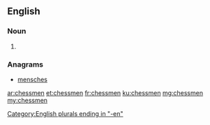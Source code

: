 ==English==

===Noun===
{{head|en}}

# {{plural of|chessman}}

===Anagrams===
* [[mensches#English|mensches]]

[[Category:English plurals ending in "-en"]]

[[ar:chessmen]]
[[et:chessmen]]
[[fr:chessmen]]
[[ku:chessmen]]
[[mg:chessmen]]
[[my:chessmen]]